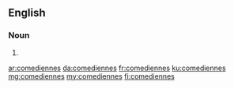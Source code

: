 {{also|comédiennes}}
==English==

===Noun===
{{head|en|noun plural form}}

# {{plural of|comedienne|lang=en}}

[[ar:comediennes]]
[[da:comediennes]]
[[fr:comediennes]]
[[ku:comediennes]]
[[mg:comediennes]]
[[my:comediennes]]
[[fi:comediennes]]